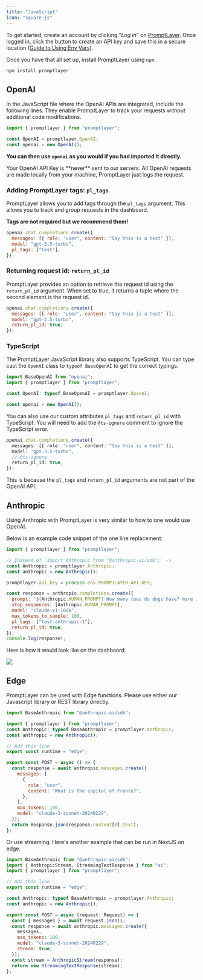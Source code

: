 ```yaml
---
title: "JavaScript"
icon: "square-js"
---
```


To get started, create an account by clicking “_Log in_” on [PromptLayer](https://promptlayer.com/). Once logged in, click the button to create an API key and save this in a secure location ([Guide to Using Env Vars](https://nodejs.dev/en/learn/how-to-read-environment-variables-from-nodejs/)).

Once you have that all set up, install PromptLayer using `npm`.

```bash
npm install promptlayer
```

## OpenAI

In the JavaScript file where the OpenAI APIs are integrated, include the following lines. They enable PromptLayer to track your requests without additional code modifications.

```js
import { promptlayer } from "promptlayer";

const OpenAI = promptlayer.OpenAI;
const openai = new OpenAI();
```

**You can then use `openai` as you would if you had imported it directly.**

<Info>
  Your OpenAI API Key is **never** sent to our servers. All OpenAI requests are
  made locally from your machine, PromptLayer just logs the request.
</Info>

### Adding PromptLayer tags: `pl_tags`

PromptLayer allows you to add tags through the `pl_tags` argument. This allows you to track and group requests in the dashboard.

**Tags are not required but we recommend them!**

```js
openai.chat.completions.create({
  messages: [{ role: "user", content: "Say this is a test" }],
  model: "gpt-3.5-turbo",
  pl_tags: ["test"],
});
```

### Returning request id: `return_pl_id`

PromptLayer provides an option to retrieve the request id using the `return_pl_id` argument. When set to true, it returns a tuple where the second element is the request id.

```js
openai.chat.completions.create({
  messages: [{ role: "user", content: "Say this is a test" }],
  model: "gpt-3.5-turbo",
  return_pl_id: true,
});
```

### TypeScript

The PromptLayer JavaScript library also supports TypeScript. You can type cast the `OpenAI` class to `typeof BaseOpenAI` to get the correct typings.

```ts
import BaseOpenAI from "openai";
import { promptlayer } from "promptlayer";

const OpenAI: typeof BaseOpenAI = promptlayer.OpenAI;

const openai = new OpenAI();
```

You can also use our custom attributes `pl_tags` and `return_pl_id` with TypeScript. You will need to add the `@ts-ignore` comment to ignore the TypeScript error.

```ts
openai.chat.completions.create({
  messages: [{ role: "user", content: "Say this is a test" }],
  model: "gpt-3.5-turbo",
  // @ts-ignore
  return_pl_id: true,
});
```

This is because the `pl_tags` and `return_pl_id` arguments are not part of the OpenAI API.

## Anthropic

Using Anthropic with PromptLayer is very similar to how to one would use OpenAI. 

Below is an example code snippet of the one line replacement:

```js
import { promptlayer } from "promptlayer";

// Instead of `import Anthropic from "@anthropic-ai/sdk";` ->
const Anthropic = promptlayer.Anthropic;
const anthropic = new Anthropic();

promptlayer.api_key = process.env.PROMPTLAYER_API_KEY;

const response = anthropic.completions.create({
  prompt: `${Anthropic.HUMAN_PROMPT} How many toes do dogs have? more information more information more${Anthropic.AI_PROMPT}`,
  stop_sequences: [Anthropic.HUMAN_PROMPT],
  model: "claude-v1-100k",
  max_tokens_to_sample: 100,
  pl_tags: ["test-anthropic-1"],
  return_pl_id: true,
});
console.log(response);
```

Here is how it would look like on the dashbaord:

<img src="/images/anthropic-test.png" />

## Edge

PromptLayer can be used with Edge functions. Please use either our Javascript library or REST library directly.

```js
import BaseAnthropic from "@anthropic-ai/sdk";

import { promptlayer } from "promptlayer";
const Anthropic: typeof BaseAnthropic = promptlayer.Anthropic;
const anthropic = new Anthropic();

// Add this line
export const runtime = "edge";

export const POST = async () => {
  const response = await anthropic.messages.create({
    messages: [
      {
        role: "user",
        content: "What is the capital of France?",
      },
    ],
    max_tokens: 100,
    model: "claude-3-sonnet-20240229",
  });
  return Response.json(response.content[0].text);
};
```

Or use streaming. Here's another example that can be run in NextJS on edge.

```js
import BaseAnthropic from "@anthropic-ai/sdk";
import { AnthropicStream, StreamingTextResponse } from "ai";
import { promptlayer } from "promptlayer";

// Add this line
export const runtime = "edge";

const Anthropic: typeof BaseAnthropic = promptlayer.Anthropic;
const anthropic = new Anthropic();

export const POST = async (request: Request) => {
  const { messages } = await request.json();
  const response = await anthropic.messages.create({
    messages,
    max_tokens: 100,
    model: "claude-3-sonnet-20240229",
    stream: true,
  });
  const stream = AnthropicStream(response);
  return new StreamingTextResponse(stream);
};
```